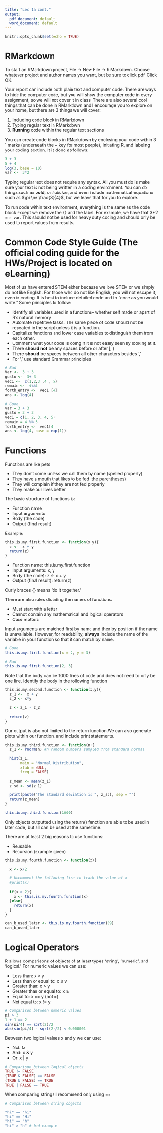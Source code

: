 ```yaml
---
title: "Lec 1a cont."
output:
  pdf_document: default
  word_document: default
---
```


```r
knitr::opts_chunk$set(echo = TRUE)
```


# RMarkdown 

To start an RMarkdown project, File -> New File -> R Markdown. Choose whatever project and author names you want, but be sure to click pdf. Click OK.

Your report can include both plain text and computer code. There are ways to hide the computer code, but you will show the computer code in every assignment, so we will not cover it in class. There are also several cool things that can be done in RMarkdown and I encourage you to explore on your home, but there are 3 things we will cover:

1. Including code block in RMarkdown
2. Typing regular text in RMarkdown
3. **Running** code within the regular text sections

You can create code blocks in RMarkdown by enclosing your code within 3 ` marks (underneath the ~ key for most people), initiating R, and labeling your coding section. It is done as follows:

```r
3 + 3
5 + 4
log(3, base = 10)
var <-  3*2
```


Typing regular text does not require any syntax. All you must do is make sure your text is not being written in a coding environment. You can do things such as **bold**, or *italicize*, and even include mathematical equations such as $\pi \ne \frac{3}{4}$, but we leave that for you to explore.

To run code within text environment, everything is the same as the code block except we remove the {} and the label. For example, we have that 3*2 = ```r var ```. This should not be used for heavy duty coding and should only be used to report values from results. 

# Common Code Style Guide (The official coding guide for the HWs/Project is located on eLearning)

Most of us have entered STEM either because we love STEM or we simply do not like English. For those who do not like English, you will not escape it, even in coding. It is best to include detailed code and to "code as you would write." Some principles to follow:

* Identify all variables used in a functions-- whether self made or apart of R's natural memory
* Automate repetitive tasks. The same piece of code should not be repeated in the script unless it is a function. 
* Capitalize functions and lower case variables to distinguish them from each other.
* Comment what your code is doing if it is not easily seen by looking at it.
* There **should not** be any spaces before or after [, (
* There **should** be spaces between all other characters besides ','
* For ',' use standard Grammar principles 

```r
# Bad
Var <-  3 + 3
gusto <-  3+ 3
vec1 <-  c(1,2,3 ,4 , 5)
remain <-  4%%3
forth_entry <-  vec1 [4]
ans <- log(4)

# Good
var = 3 + 3
gusto = 3 + 3
vec1 = c(1, 2, 3, 4, 5)
remain = 4 %% 3
forth_entry <-  vec1[4]
ans <- log(4, base = exp(1))
```

# Functions

Functions are like pets

* They don't come unless we call them by name (spelled properly)
* They have a mouth that likes to be fed (the parentheses)
* They will complain if they are not fed properly
* They make our lives better

The basic structure of functions is:

* Function name
* Input arguments
* Body (the code)
* Output (final result)

Example:

```r
this.is.my.first.function <- function(x,y){
  z <-  x + y 
  return(z)
}
```

* Function name: this.is.my.first.function
* Input arguments: x, y
* Body (the code): z <-  x + y 
* Output (final result): return(z).

Curly braces {} means 'do it together.'


There are also rules dictating the names of functions:

* Must start with a letter
* Cannot contain any mathematical and logical operators 
* Case matters

Input arguments are matched first by name and then by position if the name is unavailable. However, for readability, **always** include the name of the variable in your function so that it can match by name.

```r
# Good 
this.is.my.first.function(x = 2, y = 3)

# Bad
this.is.my.first.function(2, 3)
```

Note that the body can be 1000 lines of code and does not need to only be one line. Identify the body in the following function

```r
this.is.my.second.function <- function(x,y){
  z_1 <-  x + y
  z_2 <- x*y
  
  z <- z_1 - z_2
  
  return(z)
}
```

Our output is also not limited to the return function.We can also generate plots within our function, and include print statements. 

```r
this.is.my.third.function <- function(n){
  z_1 <- rnorm(n) #n random numbers sampled from standard normal
  
  hist(z_1, 
       main = "Normal Distribution",
       xlab = NULL,
       freq = FALSE)
  
  z_mean <- mean(z_1)
  z_sd <- sd(z_1)
  
  print(paste("The standard deviation is ", z_sd), sep = "")
  return(z_mean)
}

this.is.my.third.function(1000)
```

Only objects outputted using the return() function are able to be used in later code, but all can be used at the same time. 

There are at least 2 big reasons to use functions:

* Reusable
* Recursion (example given)

```r
this.is.my.fourth.function <- function(x){

  x <- x/2
  
  # Uncomment the following line to track the value of x
  #print(x)
  
  if(x > 2){
    x <- this.is.my.fourth.function(x)
  }else{
    return(x)
  }
}

can_b_used_later <- this.is.my.fourth.function(19)
can_b_used_later
```
# Logical Operators
R allows comparisons of objects of at least types 'string', 'numeric', and 'logical.' For numeric values we can use:

* Less than: x $<$ y
* Less than or equal to: x $\le$ y
* Greater than: x $>$ y
* Greater than or equal to: x $\ge$
* Equal to: x == y (not =)
* Not equal to: x != y

```r
# Comparison between numeric values
pi > 3
1 + 1 == 2
sin(pi/4) == sqrt(2)/2
abs(sin(pi/4) - sqrt(2)/2) < 0.000001

```
Between two logical values x and y we can use:

* Not: !x
* And: x \& y
* Or: x | y 


```r
# Comparison between logical objects
TRUE != FALSE
(TRUE & FALSE) == FALSE
(TRUE & FALSE) == TRUE
TRUE | FALSE == TRUE
```

When comparing strings I recommend only using ==

```r
# Comparison between string objects

"hi" == "hi"
"hi" == "Hi"
"hi" == "h"
"hi" > "h" # bad example
```
